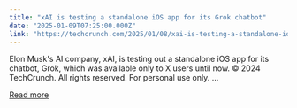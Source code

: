 ```yaml
---
title: "xAI is testing a standalone iOS app for its Grok chatbot"
date: "2025-01-09T07:25:00.000Z"
link: "https://techcrunch.com/2025/01/08/xai-is-testing-a-standalone-ios-app-for-its-grok-chatbot/"
---
```


Elon Musk's AI company, xAI, is testing out a standalone iOS app for its chatbot, Grok, which was available only to X users until now.
© 2024 TechCrunch. All rights reserved. For personal use only.
...

[Read more](https://techcrunch.com/2025/01/08/xai-is-testing-a-standalone-ios-app-for-its-grok-chatbot/)
